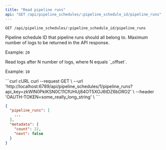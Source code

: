 ```yaml
---
title: "Read pipeline runs"
api: "GET /api/pipeline_schedules/:pipeline_schedule_id/pipeline_runs"
---
```

`GET /api/pipeline_schedules/:pipeline_schedule_id/pipeline_runs`

<ParamField path="pipeline_schedule_id" type="integer" required>
  Pipeline schedule ID that pipeline runs should all belong to.
</ParamField>

<ParamField query="_limit" type="integer">
  Maximum number of logs to be returned in the API response.

  Example: `20`
</ParamField>

<ParamField query="_offset" type="integer">
  Read logs after N number of logs, where N equals `_offset`.

  Example: `10`
</ParamField>

<CodeGroup>
```curl cURL
curl --request GET \
  --url 'http://localhost:6789/api/pipeline_schedules/1/pipeline_runs?api_key=zkWlN0PkIKSN0C11CfUHUj84OT5XOJ6tDZ6bDRO2' \
  --header 'OAUTH-TOKEN=some_really_long_string' \
```
</CodeGroup>

```json
{
  "pipeline_runs": [
    ...
  ],
  "metadata": {
    "count": 22,
    "next": false
  }
}
```
